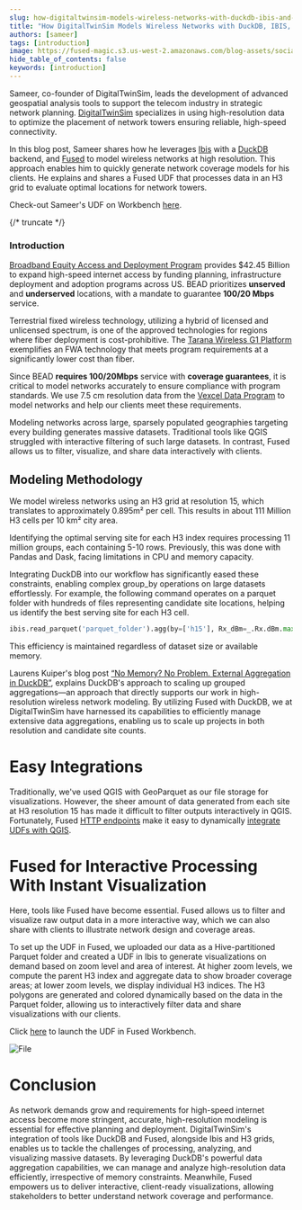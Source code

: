 ```yaml
---
slug: how-digitaltwinsim-models-wireless-networks-with-duckdb-ibis-and-fused
title: "How DigitalTwinSim Models Wireless Networks with DuckDB, IBIS, and Fused"
authors: [sameer]
tags: [introduction]
image: https://fused-magic.s3.us-west-2.amazonaws.com/blog-assets/social_jennings.png
hide_table_of_contents: false
keywords: [introduction]
---
```


Sameer, co-founder of DigitalTwinSim, leads the development of advanced geospatial analysis tools to support the telecom industry in strategic network planning. [DigitalTwinSim](http://www.digitaltwinsim.com) specializes in using high-resolution data to optimize the placement of network towers ensuring reliable, high-speed connectivity.

In this blog post, Sameer shares how he leverages [Ibis](https://ibis-project.org/) with a [DuckDB](https://duckdb.org/) backend, and [Fused](https://www.fused.io/) to model wireless networks at high resolution. This approach enables him to quickly generate network coverage models for his clients. He explains and shares a Fused UDF that processes data in an H3 grid to evaluate optimal locations for network towers.



<ReactPlayer playsinline={true} className="video__player" playing={true} muted={true} controls height="100%" url="https://fused-magic.s3.us-west-2.amazonaws.com/blog-assets/sameer1.mp4" width="100%" />

Check-out Sameer's UDF on Workbench [here](https://www.fused.io/workbench/catalog/Coverage_model_ibis-a5d96749-bda3-41b6-a549-95ea4fada856).


{/* truncate */}

### Introduction

[Broadband Equity Access and Deployment Program](https://broadbandusa.ntia.doc.gov/funding-programs/broadband-equity-access-and-deployment-bead-program) provides \$42.45 Billion to expand high-speed internet access by funding planning, infrastructure deployment and adoption programs across US. BEAD prioritizes **unserved** and **underserved** locations, with a mandate to guarantee **100/20 Mbps** service.

Terrestrial fixed wireless technology, utilizing a hybrid of licensed and unlicensed spectrum, is one of the approved technologies for regions where fiber deployment is cost-prohibitive. The [Tarana Wireless G1 Platform](https://www.taranawireless.com/product/#g1-platform) exemplifies an FWA technology that meets program requirements at a significantly lower cost than fiber.

Since BEAD **requires 100/20Mbps** service with **coverage guarantees**, it is critical to model networks accurately to ensure compliance with program standards. We use 7.5 cm resolution data from the [Vexcel Data Program](https://vexceldata.com/) to model networks and help our clients meet these requirements.

Modeling networks across large, sparsely populated geographies targeting every building generates massive datasets. Traditional tools like QGIS struggled with interactive filtering of such large datasets. In contrast, Fused allows us to filter, visualize, and share data interactively with clients.

## Modeling Methodology

We model wireless networks using an H3 grid at resolution 15, which translates to approximately 0.895m² per cell. This results in about 111 Million H3 cells per 10 km² city area.

Identifying the optimal serving site for each H3 index requires processing 11 million groups, each containing 5-10 rows. Previously, this was done with Pandas and Dask, facing limitations in CPU and memory capacity.

Integrating DuckDB into our workflow has significantly eased these constraints, enabling complex group_by operations on large datasets effortlessly. For example, the following command operates on a parquet folder with hundreds of files representing candidate site locations, helping us identify the best serving site for each H3 cell.

```python useLineNumbers
ibis.read_parquet('parquet_folder').agg(by=['h15'], Rx_dBm=_.Rx.dBm.max())
```

This efficiency is maintained regardless of dataset size or available memory.

Laurens Kuiper's blog post [“No Memory? No Problem. External Aggregation in DuckDB”](https://duckdb.org/2024/03/29/external-aggregation), explains DuckDB's approach to scaling up grouped aggregations—an approach that directly supports our work in high-resolution wireless network modeling. By utilizing Fused with DuckDB, we at DigitalTwinSim have harnessed its capabilities to efficiently manage extensive data aggregations, enabling us to scale up projects in both resolution and candidate site counts.


# Easy Integrations

Traditionally, we've used QGIS with GeoParquet as our file storage for visualizations. However, the sheer amount of data generated from each site at H3 resolution 15 has made it difficult to filter outputs interactively in QGIS. Fortunately, Fused [HTTP endpoints](/core-concepts/run/#http-requests) make it easy to dynamically [integrate UDFs with QGIS](/user-guide/out/qgis/).

# Fused for Interactive Processing With Instant Visualization

Here, tools like Fused have become essential. Fused allows us to filter and visualize raw output data in a more interactive way, which we can also share with clients to illustrate network design and coverage areas.

To set up the UDF in Fused, we uploaded our data as a Hive-partitioned Parquet folder and created a UDF in Ibis to generate visualizations on demand based on zoom level and area of interest. At higher zoom levels, we compute the parent H3 index and aggregate data to show broader coverage areas; at lower zoom levels, we display individual H3 indices. The H3 polygons are generated and colored dynamically based on the data in the Parquet folder, allowing us to interactively filter data and share visualizations with our clients.

Click [here](https://www.fused.io/workbench/catalog/Coverage_model_ibis-a5d96749-bda3-41b6-a549-95ea4fada856) to launch the UDF in Fused Workbench.


<div style={{textAlign: 'center'}}>
<img src={ImageKent1} alt="File" style={{}} />
</div>




# Conclusion

As network demands grow and requirements for high-speed internet access become more stringent, accurate, high-resolution modeling is essential for effective planning and deployment. DigitalTwinSim's integration of tools like DuckDB and Fused, alongside Ibis and H3 grids, enables us to tackle the challenges of processing, analyzing, and visualizing massive datasets. By leveraging DuckDB's powerful data aggregation capabilities, we can manage and analyze high-resolution data efficiently, irrespective of memory constraints. Meanwhile, Fused empowers us to deliver interactive, client-ready visualizations, allowing stakeholders to better understand network coverage and performance.
